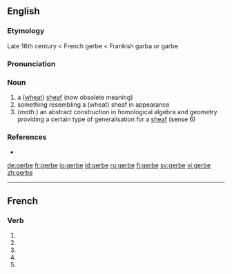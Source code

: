 {{see|gerbé}}
==English==
===Etymology===
Late 16th century < French gerbe < Frankish garba or garbe

===Pronunciation===
{{IPA|/dʒəːb/}}

===Noun===
{{en-noun}}
{{wikipedia}}

# a ([[wheat]]) [[sheaf]] (now obsolete meaning)
# something resembling a (wheat) sheaf in appearance
# (''math.'') an abstract construction in homological algebra and geometry providing a certain type of generalisation for a [[sheaf]] (sense 6)

===References===
* {{R:OED}}

[[de:gerbe]]
[[fr:gerbe]]
[[io:gerbe]]
[[id:gerbe]]
[[ru:gerbe]]
[[fi:gerbe]]
[[sv:gerbe]]
[[vi:gerbe]]
[[zh:gerbe]]

----
==French==

===Verb===
{{fr-verb-form}}

# {{form of|[[first-person|First-person]] [[singular]] [[present indicative]]|gerber|lang=French}}
# {{form of|[[third-person|Third-person]] [[singular]] [[present indicative]]| gerber|lang=French}}
# {{form of|First-person singular [[present subjunctive]]|gerber|lang=French}}
# {{form of|[[third-person|Third-person]] singular [[present subjunctive]]| gerber|lang=French}}
# {{form of|Second-person singular [[imperative]]|gerber |lang=French}}


{{rfc-auto}}